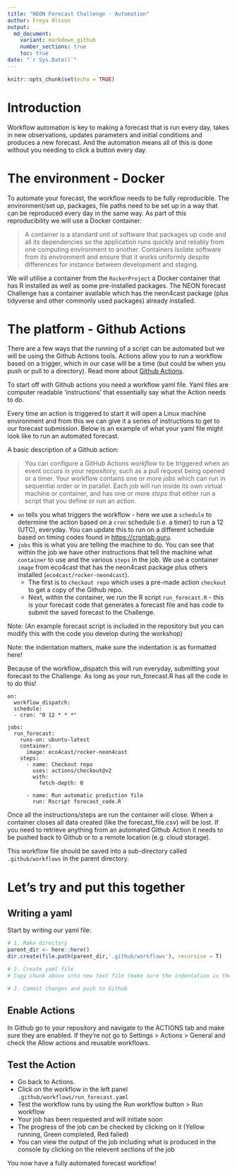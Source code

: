 ```yaml
---
title: "NEON Forecast Challenge - Automation"
author: Freya Olsson
output: 
  md_document: 
    variant: markdown_github
    number_sections: true
    toc: true
date: "`r Sys.Date()`"
---
```


```r
knitr::opts_chunk$set(echo = TRUE)
```

# Introduction

Workflow automation is key to making a forecast that is run every day, takes in new observations, updates parameters and initial conditions and produces a new forecast. And the automation means all of this is done without you needing to click a button every day.

# The environment - Docker
To automate your forecast, the workflow needs to be fully reproducible. The environment/set up, packages, file paths need to be set up in a way that can be reproduced every day in the same way. As part of this reproducibility we will use a Docker container:

> A container is a standard unit of software that packages up code and all its dependencies so the application runs quickly and reliably from one computing environment to another. Containers isolate software from its environment and ensure that it works uniformly despite differences for instance between development and staging. 

We will utilise a container from the `RockerProject` a Docker container that has R installed as well as some pre-installed packages. The NEON forecast Challenge has a container available which has the neon4cast package (plus tidyverse and other commonly used packages) already installed. 

# The platform - Github Actions
There are a few ways that the running of a script can be automated but we will be using the Github Actions tools. Actions allow you to run a workflow based on a trigger, which in our case will be a time (but could be when you push or pull to a directory). Read more about [Github Actions](https://docs.github.com/en/actions/learn-github-actions/understanding-github-actions).

To start off with Github actions you need a workflow yaml file. Yaml files are computer readable 'instructions' that essentially say what the Action needs to do.

Every time an action is triggered to start it will open a Linux machine environment and from this we can give it a series of instructions to get to our forecast submission. Below is an example of what your yaml file might look like to run an automated forecast. 

A basic description of a Github action:

>You can configure a GitHub Actions _workflow_ to be triggered when an event occurs in your repository, such as a pull request being opened or a timer. Your workflow contains one or more _jobs_ which can run in sequential order or in parallel. Each job will run inside its own virtual machine or container, and has one or more _steps_ that either run a script that you define or run an action.

* `on` tells you what triggers the workflow - here we use a `schedule` to determine the action based on a `cron` schedule (i.e. a timer) to run a 12 (UTC), everyday. You can update this to run on a different schedule based on timing codes found in [https://crontab.guru](https://crontab.guru). 
* `jobs` this is what you are telling the machine to do. You can see that within the job we have other instructions that tell the machine what `container` to use and the various `steps` in the job. We use a container `image` from eco4cast that has the neon4cast package plus others installed (`eco4cast/rocker-neon4cast`). 
  + The first is to `checkout repo` which uses a pre-made action `checkout` to get a copy of the Github repo.
  + Next, within the container, we run the R script `run_forecast.R` - this is your forecast code that generates a forecast file and has code to submit the saved forecast to the Challenge. 
  
Note: (An example forecast script is included in the repository but you can modify this with the code you develop during the workshop)
  
Note: the indentation matters, make sure the indentation is as formatted here!  

Because of the workflow_dispatch this will run everyday, submitting your forecast to the Challenge. As long as your run_forecast.R has all the code in to do this!

```
on:
  workflow_dispatch:
  schedule:
  - cron: "0 12 * * *"

jobs:
  run_forecast:
    runs-on: ubuntu-latest
    container:
      image: eco4cast/rocker-neon4cast
    steps:
      - name: Checkout repo
        uses: actions/checkout@v2
        with:
          fetch-depth: 0
          
      - name: Run automatic prediction file
        run: Rscript forecast_code.R 
```

Once all the instructions/steps are run the container will close. When a container closes all data created (like the forecast_file.csv) will be lost. If you need to retrieve anything from an automated Github Action it needs to be pushed back to Github or to a remote location (e.g. cloud storage). 

This workflow file should be saved into a sub-directory called `.github/workflows` in the parent directory. 

# Let's try and put this together

## Writing a yaml
Start by writing our yaml file:


```r
# 1. Make directory
parent_dir <- here::here()
dir.create(file.path(parent_dir,'.github/workflows'), recursive = T)

# 2. Create yaml file
# Copy chunk above into new text file (make sure the indentation is the same) and save into the .github/workflows directory

# 3. Commit changes and push to Github
```

## Enable Actions
In Github go to your repository and navigate to the ACTIONS tab and make sure they are enabled. If they're not go to Settings > Actions > General and check the Allow actions and reusable workflows.

## Test the Action
* Go back to Actions.
* Click on the workflow in the left panel `.github/workflows/run_forecast.yaml`
* Test the workflow runs by using the Run workflow button > Run workflow
* Your job has been requested and will initiate soon 
* The progress of the job can be checked by clicking on it (Yellow running, Green completed, Red failed)
* You can view the output of the job including what is produced in the console by clicking on the relevent sections of the job

You now have a fully automated forecast workflow!